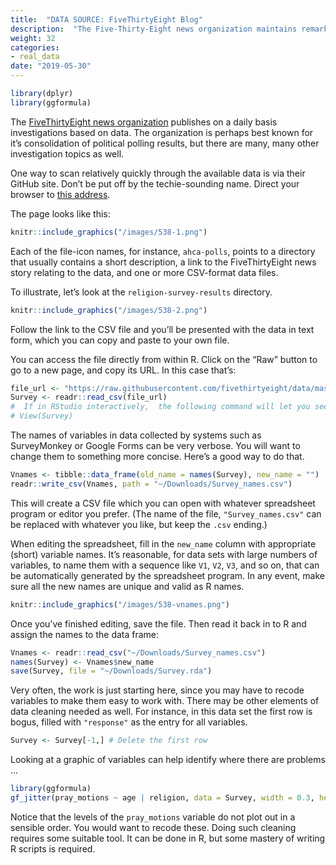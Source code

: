 ```yaml
---
title:  "DATA SOURCE: FiveThirtyEight Blog"
description:  "The Five-Thirty-Eight news organization maintains remarkably well documented and accessible data sets on a variety of topics."
weight: 32
categories:
- real_data
date: "2019-05-30"
---
```


```r
library(dplyr)
library(ggformula)
```

The [FiveThirtyEight news organization](https://github.com/fivethirtyeight/data/blob/master/religion-survey/religion-survey-results.csv) publishes on  a daily basis investigations based on data. The organization is perhaps best known for it's consolidation of political polling results, but there are many, many other investigation topics as well.

One way to scan relatively quickly through the available data is via their GitHub site. Don't be put off by the techie-sounding name. Direct your browser to [this address](https://github.com/fivethirtyeight/data/).

The page looks like this:

```r
knitr::include_graphics("/images/538-1.png")
```

Each of the file-icon names, for instance, `ahca-polls`, points to a directory that usually contains a short description, a link to the FiveThirtyEight news story relating to the data, and one or more CSV-format data files.

To illustrate, let's look at the `religion-survey-results` directory. 

```r
knitr::include_graphics("/images/538-2.png")
```

Follow the link to the CSV file and you'll be presented with the data in text form, which you can copy and paste to your own file. 

You can access the file directly from within R. Click on the "Raw" button to go to a new page, and copy its URL. In this case that's:

```r
file_url <- "https://raw.githubusercontent.com/fivethirtyeight/data/master/religion-survey/religion-survey-results.csv"
Survey <- readr::read_csv(file_url)
#  If in RStudio interactively,  the following command will let you see the data
# View(Survey) 
```

The names of variables in data collected by systems such as SurveyMonkey or Google Forms can be very verbose. You will want to change them to something more concise. Here's a good way to do that.

```r
Vnames <- tibble::data_frame(old_name = names(Survey), new_name = "")
readr::write_csv(Vnames, path = "~/Downloads/Survey_names.csv")
```

This will create a CSV file which you can open with whatever spreadsheet program or editor  you prefer. (The name of the file, `"Survey_names.csv"` can be replaced with whatever you like, but keep the `.csv` ending.)

When editing the spreadsheet, fill in the `new_name` column with appropriate (short) variable names. It's reasonable, for data sets with large numbers of variables, to name them with a sequence like `V1`, `V2`, `V3`, and so on, that can be automatically generated by the spreadsheet program. In any event, make sure all the new names are unique and valid as R names.

```r
knitr::include_graphics("/images/538-vnames.png")
```

Once you've finished editing, save the file. Then read it back in to R and assign the names to the data frame:

```r
Vnames <- readr::read_csv("~/Downloads/Survey_names.csv")
names(Survey) <- Vnames$new_name
save(Survey, file = "~/Downloads/Survey.rda")
```

Very often, the work is just starting here, since you may have to recode variables to make them easy to work with. There may be other elements of data cleaning needed as well. For instance, in this data set the first row is bogus, filled with `"response"` as the entry for all variables.

```r
Survey <- Survey[-1,] # Delete the first row
```

Looking at a graphic of variables can help identify where there are problems ...

```r
library(ggformula)
gf_jitter(pray_motions ~ age | religion, data = Survey, width = 0.3, height = 0.3)
```

Notice that the  levels of the `pray_motions` variable do not plot out in a sensible order. You would want to recode these. Doing such cleaning requires some suitable tool. It can be done in R, but some mastery of writing R scripts is required.
